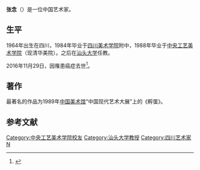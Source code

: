 '''张念'''（{{bd|1964年||2016年|11月29日}}）是一位中国艺术家。

== 生平 ==
1964年出生在四川，1984年毕业于[[四川美术学院|四川美术学院]]附中，1988年毕业于[[中央工艺美术学院|中央工艺美术学院]]（现清华美院）。之后在[[汕头大学|汕头大学]]任教。

2016年11月29日，因罹患癌症去世<ref>{{Cite web|url=http://culture.ifeng.com/a/20161130/50340043_0.shtml?wratingModule=1_24_47|title=艺术家张念因病去世 一生致力于挑战集体无意识|accessdate=|author=|date=|work=culture.ifeng.com|publisher=|archive-date=2016-11-30|archive-url=https://web.archive.org/web/20161130192943/http://culture.ifeng.com/a/20161130/50340043_0.shtml?wratingModule=1_24_47|dead-url=yes}}</ref>。

==著作==
最著名的作品为1989年[[中国美术馆|中国美术馆]]“中国现代艺术大展”上的《孵蛋》。

== 参考文献 ==
{{reflist}}

{{DEFAULTSORT:Z}}
[[Category:中央工艺美术学院校友|Category:中央工艺美术学院校友]]
[[Category:汕头大学教授|Category:汕头大学教授]]
[[Category:四川艺术家|Category:四川艺术家]]
[[Category:张姓|N]]